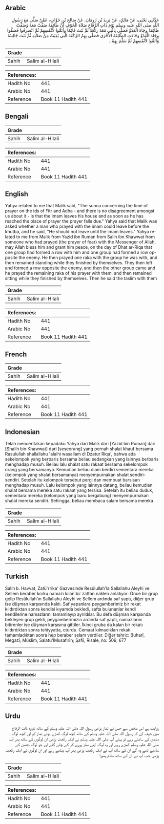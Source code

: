 ## Arabic


<div dir="rtl" lang="ar" style={{fontSize:'larger',backgroundColor:'#f8f9fa',padding:20}}>
حَدَّثَنِي يَحْيَى، عَنْ مَالِكٍ، عَنْ يَزِيدَ بْنِ رُومَانَ، عَنْ صَالِحِ بْنِ خَوَّاتٍ، عَمَّنْ صَلَّى مَعَ رَسُولِ اللَّهِ صلى الله عليه وسلم يَوْمَ ذَاتِ الرِّقَاعِ صَلاَةَ الْخَوْفِ أَنَّ طَائِفَةً صَفَّتْ مَعَهُ وَصَفَّتْ طَائِفَةٌ وِجَاهَ الْعَدُوِّ فَصَلَّى بِالَّتِي مَعَهُ رَكْعَةً ثُمَّ ثَبَتَ قَائِمًا وَأَتَمُّوا لأَنْفُسِهِمْ ثُمَّ انْصَرَفُوا فَصَفُّوا وِجَاهَ الْعَدُوِّ وَجَاءَتِ الطَّائِفَةُ الأُخْرَى فَصَلَّى بِهِمُ الرَّكْعَةَ الَّتِي بَقِيَتْ مِنْ صَلاَتِهِ ثُمَّ ثَبَتَ جَالِسًا وَأَتَمُّوا لأَنْفُسِهِمْ ثُمَّ سَلَّمَ بِهِمْ ‏.‏
</div>
<div style={{backgroundColor:'#f8f9fa',padding:20, marginBottom: 10}}><table> <thead> <tr> <th>Grade</th> <th></th> </tr> </thead> <tbody> <tr><td>Sahih</td><td>Salim al-Hilali</td></tr></tbody></table><table> <thead> <tr> <th>References:</th> <th></th> </tr> </thead> <tbody><tr><td>Hadith No</td><td>441</td></tr><tr><td>Arabic No</td><td>441</td></tr><tr><td>Reference</td><td>Book 11 Hadith 441</td></tr></tbody></table></div>

## Bengali


<div dir="ltr" lang="bn" style={{fontSize:'larger',backgroundColor:'#f8f9fa',padding:20}}>

</div>
<div style={{backgroundColor:'#f8f9fa',padding:20, marginBottom: 10}}><table> <thead> <tr> <th>Grade</th> <th></th> </tr> </thead> <tbody> <tr><td>Sahih</td><td>Salim al-Hilali</td></tr></tbody></table><table> <thead> <tr> <th>References:</th> <th></th> </tr> </thead> <tbody><tr><td>Hadith No</td><td>441</td></tr><tr><td>Arabic No</td><td>441</td></tr><tr><td>Reference</td><td>Book 11 Hadith 441</td></tr></tbody></table></div>

## English


<div dir="ltr" lang="en" style={{fontSize:'larger',backgroundColor:'#f8f9fa',padding:20}}>
Yahya related to me that Malik said, "The sunna concerning the time of prayer on the ids of Fitr and Adha - and there is no disagreement amongst us about it - is that the imam leaves his house and as soon as he has reached the place of prayer the prayer falls due." Yahya said that Malik was asked whether a man who prayed with the imam could leave before the khutba, and he said, "He should not leave until the imam leaves." Yahya related to me from Malik from Yazid ibn Ruman from Salih ibn Khawwat from someone who had prayed (the prayer of fear) with the Messenger of Allah, may Allah bless him and grant him peace, on the day of Dhat ar-Riqa that one group had formed a row with him and one group had formed a row opposite the enemy. He then prayed one raka with the group he was with, and then remained standing while they finished by themselves. They then left and formed a row opposite the enemy, and then the other group came and he prayed the remaining raka of his prayer with them, and then remained sitting while they finished by themselves. Then he said the taslim with them
</div>
<div style={{backgroundColor:'#f8f9fa',padding:20, marginBottom: 10}}><table> <thead> <tr> <th>Grade</th> <th></th> </tr> </thead> <tbody> <tr><td>Sahih</td><td>Salim al-Hilali</td></tr></tbody></table><table> <thead> <tr> <th>References:</th> <th></th> </tr> </thead> <tbody><tr><td>Hadith No</td><td>441</td></tr><tr><td>Arabic No</td><td>441</td></tr><tr><td>Reference</td><td>Book 11 Hadith 441</td></tr></tbody></table></div>

## French


<div dir="ltr" lang="fr" style={{fontSize:'larger',backgroundColor:'#f8f9fa',padding:20}}>

</div>
<div style={{backgroundColor:'#f8f9fa',padding:20, marginBottom: 10}}><table> <thead> <tr> <th>Grade</th> <th></th> </tr> </thead> <tbody> <tr><td>Sahih</td><td>Salim al-Hilali</td></tr></tbody></table><table> <thead> <tr> <th>References:</th> <th></th> </tr> </thead> <tbody><tr><td>Hadith No</td><td>441</td></tr><tr><td>Arabic No</td><td>441</td></tr><tr><td>Reference</td><td>Book 11 Hadith 441</td></tr></tbody></table></div>

## Indonesian


<div dir="ltr" lang="id" style={{fontSize:'larger',backgroundColor:'#f8f9fa',padding:20}}>
Telah menceritakan kepadaku Yahya dari Malik dari [Yazid bin Ruman] dari [Shalih bin Khawwat] dari [seseorang] yang pernah shalat khauf bersama Rasulullah shallallahu 'alaihi wasallam di Dzatur Riqa', bahwa ada sekelompok yang berbaris bersama beliau sedangkan yang lainnya berbaris menghadap musuh. Beliau lalu shalat satu rakaat bersama sekelompok orang yang bersamanya. Kemudian beliau diam berdiri sementara mereka (kelompok yang shalat bersamanya) menyempurnakan shalat sendiri-sendiri. Setelah itu kelompok tersebut pergi dan membuat barsisan menghadap musuh. Lalu kelompok yang lainnya datang, beliau kemudian shalat bersama mereka satu rakaat yang tersisa. Setelah itu beliau duduk, sementara mereka (kelompok yang baru bergabung) menyempurnakan shalat mereka sendiri. Sehingga, beliau membaca salam bersama mereka
</div>
<div style={{backgroundColor:'#f8f9fa',padding:20, marginBottom: 10}}><table> <thead> <tr> <th>Grade</th> <th></th> </tr> </thead> <tbody> <tr><td>Sahih</td><td>Salim al-Hilali</td></tr></tbody></table><table> <thead> <tr> <th>References:</th> <th></th> </tr> </thead> <tbody><tr><td>Hadith No</td><td>441</td></tr><tr><td>Arabic No</td><td>441</td></tr><tr><td>Reference</td><td>Book 11 Hadith 441</td></tr></tbody></table></div>

## Turkish


<div dir="ltr" lang="tr" style={{fontSize:'larger',backgroundColor:'#f8f9fa',padding:20}}>
Salih b. Havvat, Zatü'rrika' Gazvesinde Resûlullah'la Sallallahu Aleyhi ve Sellem beraber korku namazı kılan bir zattan naklen anlatıyor: Önce bir grup gelip Resûlullah'ın Sallallahu Aleyhi ve Sellem ardında saf yaptı, diğer grup ise düşman karşısında kaldı. Saf yapanlara peygamberimiz bir rekat kıldırdıktan sonra kendisi kıyamda bekledi, safta bulunanlar kendi kendilerine namazlarını tamamlayıp ayrıldılar. Bu defa düşman karşısında bekleyen grup geldi, peygamberimizin ardında saf yaptı, namazlarını bitirenler ise düşman karşısına gittiler. İkinci gruba da kalan bir rekatı kıldırdıktan sonra tehiyyatta, oturdu. Cemaat kılmadıkları rekatı tamamladıktan sonra hep beraber selam verdiler. Diğer tahric: Buharî, Megazî; Müslim, Salatu'lMusafırîn; Şafiî, Risale, no: 509, 677
</div>
<div style={{backgroundColor:'#f8f9fa',padding:20, marginBottom: 10}}><table> <thead> <tr> <th>Grade</th> <th></th> </tr> </thead> <tbody> <tr><td>Sahih</td><td>Salim al-Hilali</td></tr></tbody></table><table> <thead> <tr> <th>References:</th> <th></th> </tr> </thead> <tbody><tr><td>Hadith No</td><td>441</td></tr><tr><td>Arabic No</td><td>441</td></tr><tr><td>Reference</td><td>Book 11 Hadith 441</td></tr></tbody></table></div>

## Urdu


<div dir="rtl" lang="ur" style={{fontSize:'larger',backgroundColor:'#f8f9fa',padding:20}}>
روایت ہے اس شخص سے جس نے نماز پڑھی رسول اللہ صلی اللہ علیہ وسلم کے ساتھ غزوہ ذات الرقاع میں خوف کی کہ رسول اللہ صلی اللہ علیہ وسلم کے ساتھ کچھ لوگ کھڑے ہوئے نماز کو اور کچھ لوگ دشمن کے سامنے رہے تو پہلے آپ صلی اللہ علیہ وسلم نے ایک رکعت پڑھی ان لوگوں کے ساتھ پھر آپ صلی اللہ علیہ وسلم کھڑے رہے اور وہ لوگ اپنی نماز پوری کر کے چلے گئے اور جو لوگ دشمن کے سامنے تھے وہ آئے ان کے ساتھ آپ نے ایک رکعت پڑھی پھر آپ بیٹھے رہے اور ان لوگوں نے ایک رکعت پڑھی جب آپ نے ان کے ساتھ سلام پھیرا
</div>
<div style={{backgroundColor:'#f8f9fa',padding:20, marginBottom: 10}}><table> <thead> <tr> <th>Grade</th> <th></th> </tr> </thead> <tbody> <tr><td>Sahih</td><td>Salim al-Hilali</td></tr></tbody></table><table> <thead> <tr> <th>References:</th> <th></th> </tr> </thead> <tbody><tr><td>Hadith No</td><td>441</td></tr><tr><td>Arabic No</td><td>441</td></tr><tr><td>Reference</td><td>Book 11 Hadith 441</td></tr></tbody></table></div>